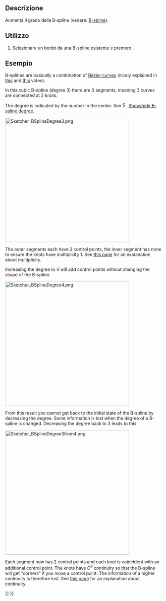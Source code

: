 <languages/>

{{Docnav/it
|[[Sketcher_BSplineConvertToNURBS/it|Converti la geometria in B-spline]]
|[[Sketcher_BSplineDecreaseDegree/it|Diminuisci il grado della B-spline]]
|[[Sketcher_Workbench/it|Sketcher]]
|IconL=Sketcher_BSplineConvertToNURBS.svg
|IconR=Sketcher_BSplineDecreaseDegree.svg
|IconC=Workbench_Sketcher.svg
}}

<div class="mw-translate-fuzzy">
{{GuiCommand/it
|Name=Sketcher_BSplineIncreaseDegree
|Name/it=Aumenta di grado
|Workbenches=[[Sketcher Workbench/it|Sketcher]]
|MenuLocation=Sketch → Strumenti B-spline → Aumenta di grado
|Version=0.17
|SeeAlso=[[Sketcher CompCreateBSpline/it|Crea B-spline]]
}}
</div>

<span id="Description"></span>
==Descrizione==

<div class="mw-translate-fuzzy">
Aumenta il grado della B-spline (vedere: [https://en.wikipedia.org/wiki/B-spline B-spline]).
</div>

<span id="Usage"></span>
==Utilizzo==

<div class="mw-translate-fuzzy">
# Selezionare un bordo da una B-spline esistente e premere {{Button|[[File:Sketcher_BSplineIncreaseDegree.svg|16px]] [[Sketcher_BSplineIncreaseDegree/it|Aumenta di grado]]}}.
</div>

<span id="Example"></span>
==Esempio==

B-splines are basically a combination of [[B-Splines#B.C3.A9zier_curves|Bézier curves]] (nicely explained in [https://www.youtube.com/watch?v=bE1MrrqBAl8 this] and [https://www.youtube.com/watch?v=xXJylM2S72s this] video).

In this cubic B-spline (degree 3) there are 3 segments, meaning 3 curves are connected at 2 knots.

The degree is indicated by the number in the center. See [[File:Sketcher_BSplineDegree.svg|16px]] [[Sketcher_BSplineDegree|Show/hide B-spline degree]].

[[File:Sketcher_BSplineDegree3.png|400px]]
{{Caption|B-spline with degree 3 and 2 knots that each have multiplicity 1.}}

The outer segments each have 2 control points, the inner segment has none to ensure the knots have multiplicity 1. See [[Sketcher_BSplineDecreaseKnotMultiplicity#Description|this page]] for an explanation about multiplicity.

Increasing the degree to 4 will add control points without changing the shape of the B-spline:

[[File:Sketcher_BSplineDegree4.png|400px]]
{{Caption|Same B-spline where the degree was changed from 3 to 4. Note that the knot multiplicity has also increased.}}

From this result you cannot get back to the initial state of the B-spline by decreasing the degree. Some information is lost when the degree of a B-spline is changed. Decreasing the degree back to 3 leads to this:

[[File:Sketcher_BSplineDegree3from4.png|400px]]
{{Caption|Same B-spline where the degree was changed back from 4 to 3. Note that the knot multiplicity has increased again. Depending on the B-spline, the algorithm to decrease the degree may add a lot of knots to preserve the shape as has happened here.}}

Each segment now has 2 control points and each knot is coincident with an additional control point. The knots have ''C<sup>0</sup>'' continuity so that the B-spline will get "corners" if you move a control point. The information of a higher continuity is therefore lost. See [[Sketcher_BSplineDecreaseKnotMultiplicity#Description|this page]] for an explanation about continuity.


{{Docnav/it
|[[Sketcher_BSplineConvertToNURBS/it|Converti la geometria in B-spline]]
|[[Sketcher_BSplineDecreaseDegree/it|Diminuisci il grado della B-spline]]
|[[Sketcher_Workbench/it|Sketcher]]
|IconL=Sketcher_BSplineConvertToNURBS.svg
|IconR=Sketcher_BSplineDecreaseDegree.svg
|IconC=Workbench_Sketcher.svg
}}

{{Sketcher_Tools_navi{{#translation:}}}}
{{Userdocnavi{{#translation:}}}}